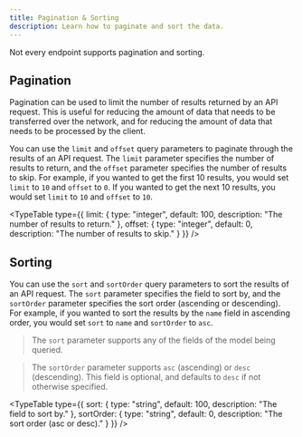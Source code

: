 ```yaml
---
title: Pagination & Sorting
description: Learn how to paginate and sort the data.
---
```



<Callout>Not every endpoint supports pagination and sorting.</Callout>

## Pagination

Pagination can be used to limit the number of results returned by an API request. This is useful for reducing the amount of data that needs to be transferred over the network, and for reducing the amount of data that needs to be processed by the client.

You can use the `limit` and `offset` query parameters to paginate through the results of an API request. The `limit` parameter specifies the number of results to return, and the `offset` parameter specifies the number of results to skip. For example, if you wanted to get the first 10 results, you would set `limit` to `10` and `offset` to `0`. If you wanted to get the next 10 results, you would set `limit` to `10` and `offset` to `10`.

<TypeTable
  type={{
    limit: { type: "integer", default: 100, description: "The number of results to return." },
    offset: { type: "integer", default: 0, description: "The number of results to skip." }
  }}
/>

## Sorting

You can use the `sort` and `sortOrder` query parameters to sort the results of an API request. The `sort` parameter specifies the field to sort by, and the `sortOrder` parameter specifies the sort order (ascending or descending). For example, if you wanted to sort the results by the `name` field in ascending order, you would set `sort` to `name` and `sortOrder` to `asc`.

> The `sort` parameter supports any of the fields of the model being queried.

> The `sortOrder` parameter supports `asc` (ascending) or `desc` (descending). This field is optional, and defaults to `desc` if not otherwise specified.

<TypeTable
  type={{
    sort: { type: "string", default: 100, description: "The field to sort by." },
    sortOrder: { type: "string", default: 0, description: "The sort order (asc or desc)." }
  }}
/>

